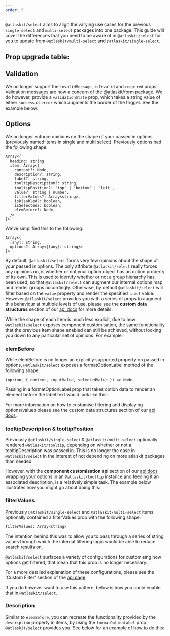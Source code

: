 ```yaml
---
order: 5
---
```



`@atlaskit/select` aims to align the varying use cases for the previous `single-select` and `multi-select` packages
into one package. This guide will cover the differences that you need to be aware of in `@atlaskit/select`
for you to update from `@atlaskit/multi-select` and `@atlaskit/single-select`.

## Prop upgrade table:

<PropChanges data={propChanges} />

## Validation

We no longer support the `invalidMessage`, `isInvalid` and `required` props.
Validation messages are now a concern of the @atlaskit/form package.
We do however, provide a `validationState` prop, which takes a string value of either `success` or `error` which augments the border of the trigger.
See the example below:

<Example
  packageName="@atlaskit/select"
  Component={SelectValidation}
  title="validation example"
/>

## Options

We no longer enforce opinions on the shape of your passed in options (previously named items in single and multi select).
Previously options had the following shape:

```
Array<{
  heading: string
  item: Array<{
    content?: Node,
    description?: string,
    label?: string,
    tooltipDescription?: string,
    tooltipPosition?: 'top' | 'bottom' | 'left',
    value?: string | number,
    filterValues?: Array<string>,
    isDisabled?: boolean,
    isSelected?: boolean,
    elemBefore?: Node,
  }>
}>
```

We've simplified this to the following:

```
Array<{
  [any]: string,
  options?: Array<{[any]: string}>
}>
```

By default, `@atlaskit/select` forms very few opinions about the shape of your passed in options.
The only attribute `@atlaskit/select` really forces any opinions on, is whether or not your option object has an option property of its own.
This is used to identify whether or not a group hierarchy has been used, so that `@atlaskit/select` can augment our internal options map and render groups accordingly.
Otherwise, by default `@atlaskit/select` will filter based on the `value` property and render the specified `label` value.
However `@atlaskit/select` provides you with a series of props to augment this behaviour at multiple levels of use,
please see the **custom data structures** section of our [api docs](./api) for more details.

While the shape of each item is much less explicit, due to how `@atlaskit/select` exposes component customisation, the same functionality that the previous item shape enabled
can still be achieved, without locking you down to any particular set of opinions. For example:


### elemBefore

While elemBefore is no longer an explicitly supported property on passed in options,
`@atlaskit/select` exposes a formatOptionLabel method of the following shape:

```
(option, { context, inputValue, selectedValue }) => Node
```

Passing in a formatOptionLabel prop that takes option data to render an element before the label text would look like this:

<Example
  packageName="@atlaskit/select"
  Component={SelectElementBefore}
  title="Element Before example"
/>

For more information on how to customise filtering and displaying options/values please see the custom data structures section of our [api docs](./api).


### tooltipDescription & tooltipPosition

Previously `@atlaskit/single-select` & `@atlaskit/multi-select` optionally rendered `@atlaskit/tooltip`, depending on whether or not a tooltipDescription was passed in.
This is no longer the case in `@atlaskit/select` in the interest of not depending on more atlaskit packages than needed.

However, with the **component customisation api** section of our [api docs](./api) wrapping your options in an `@atlaskit/tooltip` instance
and feeding it an associated description, is a relatively simple task. The example below illustrates how you might go about doing this:

<Example
  packageName="@atlaskit/select"
  Component={SelectTooltip}
  title="Tooltip example"
/>

### filterValues

Previously `@atlaskit/single-select` and `@atlaskit/multi-select` items optionally contained a filterValues prop with the following shape:

```
filterValues: Array<string>
```

The intention behind this was to allow you to pass through a series of string values through which the internal filtering logic would be able to reduce search results on.

`@atlaskit/select` surfaces a variety of configurations for customising how
options get filtered, that mean that this prop is no longer necessary.

For a more detailed explanation of these configurations, please see the 'Custom Filter' section of the [api page](./api).

If you do however want to use this pattern, below is how you could enable that in `@atlaskit/select`.

<Example
  packageName="@atlaskit/select"
  Component={SelectFilterValues}
  title="FilterValues example"
/>

### Description

Similar to `elemBefore`, you can recreate the functionality provided by the `description` property in items,
by using the `formatOptionLabel` prop `@atlaskit/select` provides you. See below for an example of how to do this:

<Example
  packageName="@atlaskit/select"
  Component={SelectOptionWithDesc}
  title="options with description example"
/>
